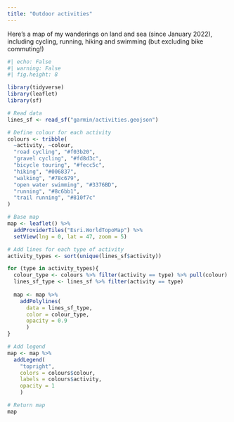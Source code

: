 ```yaml
---
title: "Outdoor activities"
---
```


Here's a map of my wanderings on land and sea (since January 2022), including cycling, running, hiking and swimming (but excluding bike commuting!)

```r
#| echo: False
#| warning: False
#| fig.height: 8

library(tidyverse)
library(leaflet)
library(sf)

# Read data
lines_sf <- read_sf("garmin/activities.geojson")

# Define colour for each activity
colours <- tribble(
  ~activity, ~colour,
  "road cycling", "#f03b20",
  "gravel cycling", "#fd8d3c",
  "bicycle touring", "#fecc5c",
  "hiking", "#006837",
  "walking", "#78c679",
  "open water swimming", "#3376BD",
  "running", "#8c6bb1",
  "trail running", "#810f7c"
)

# Base map
map <- leaflet() %>% 
  addProviderTiles("Esri.WorldTopoMap") %>% 
  setView(lng = 0, lat = 47, zoom = 5)

# Add lines for each type of activity
activity_types <- sort(unique(lines_sf$activity))

for (type in activity_types){
  colour_type <- colours %>% filter(activity == type) %>% pull(colour)
  lines_sf_type <- lines_sf %>% filter(activity == type)
  
  map <- map %>% 
    addPolylines(
      data = lines_sf_type,
      color = colour_type,
      opacity = 0.9
      )
}

# Add legend
map <- map %>% 
  addLegend(
    "topright", 
    colors = colours$colour,
    labels = colours$activity,
    opacity = 1
    )

# Return map
map
```
